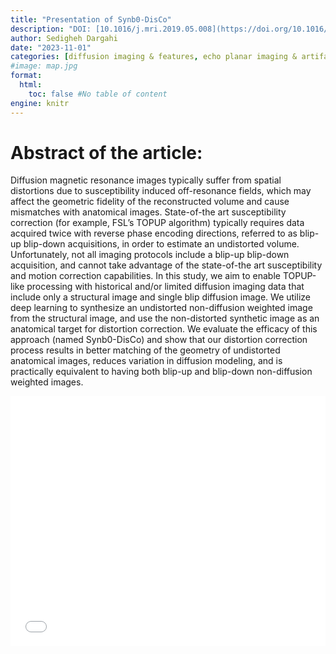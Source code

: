 ```yaml
---
title: "Presentation of Synb0-DisCo"
description: "DOI: [10.1016/j.mri.2019.05.008](https://doi.org/10.1016/j.mri.2019.05.008){target='_blank'}"
author: Sedigheh Dargahi 
date: "2023-11-01"
categories: [diffusion imaging & features, echo planar imaging & artifacts, generative models, image synthesis & inpainting]
#image: map.jpg
format:
  html:
    toc: false #No table of content
engine: knitr
---
```


# Abstract of the article:

Diffusion magnetic resonance images typically suffer from spatial distortions due to susceptibility induced off-resonance fields, which may affect the geometric fidelity of the reconstructed volume and cause mismatches with anatomical images. State-of-the art susceptibility correction (for example, FSL's TOPUP algorithm) typically requires data acquired twice with reverse phase encoding directions, referred to as blip-up blip-down acquisitions, in order to estimate an undistorted volume. Unfortunately, not all imaging protocols include a blip-up blip-down acquisition, and cannot take advantage of the state-of-the art susceptibility and motion correction capabilities. In this study, we aim to enable TOPUP-like processing with historical and/or limited diffusion imaging data that include only a structural image and single blip diffusion image. We utilize deep learning to synthesize an undistorted non-diffusion weighted image from the structural image, and use the non-distorted synthetic image as an anatomical target for distortion correction. We evaluate the efficacy of this approach (named Synb0-DisCo) and show that our distortion correction process results in better matching of the geometry of undistorted anatomical images, reduces variation in diffusion modeling, and is practically equivalent to having both blip-up and blip-down non-diffusion weighted images. 


![](../../../docs/journalclub/pdfs/2023_11_01_Sadaf_Synb0DisCo.pdf){width=100% height=400}